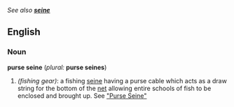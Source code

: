 ''See also '''[[seine]]'''''
==English==
===Noun===
'''purse seine''' (''plural:'' '''purse seines''')

#''(fishing gear)'': a fishing [[seine]] having a purse cable which acts as a draw string for the bottom of the [[net]] allowing entire schools of fish to be enclosed and brought up.  See [http://www.cetaceanbycatch.org/gear_purse_seine.cfm "Purse Seine"]